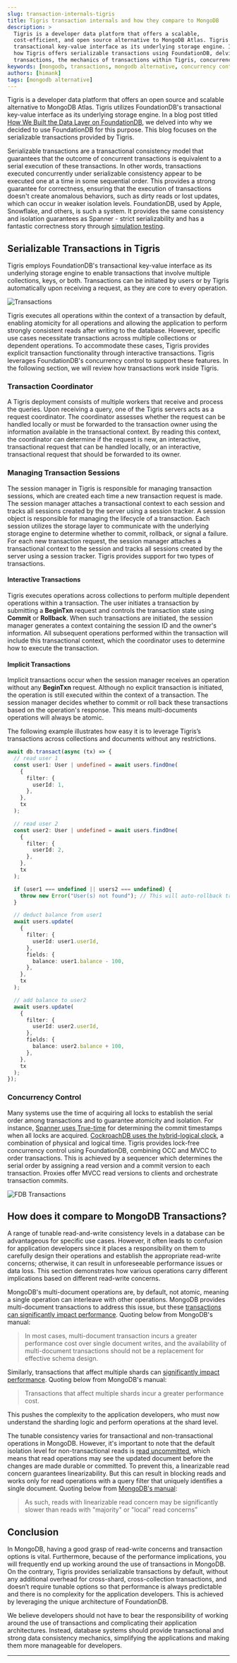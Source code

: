 ```yaml
---
slug: transaction-internals-tigris
title: Tigris transaction internals and how they compare to MongoDB
description: >
  Tigris is a developer data platform that offers a scalable,
  cost-efficient, and open source alternative to MongoDB Atlas. Tigris uses FoundationDB's
  transactional key-value interface as its underlying storage engine. In this blog post, we will explore
  how Tigris offers serializable transactions using FoundationDB, delving into the topics of serializable
  transactions, the mechanics of transactions within Tigris, concurrency control, and comparison with MongoDB.
keywords: [mongodb, transactions, mongodb alternative, concurrency control]
authors: [himank]
tags: [mongodb alternative]
---
```


Tigris is a developer data platform that offers an open source and
scalable alternative to MongoDB Atlas. Tigris utilizes
FoundationDB's transactional key-value interface as its underlying
storage engine. In a blog post titled [How We Built the Data Layer
on FoundationDB](https://www.tigrisdata.com/blog/data-layer-foundationdb/),
we delved into why we decided to use FoundationDB for this purpose. This
blog focuses on the serializable transactions
provided by Tigris.

<!-- truncate -->

Serializable transactions are a transactional consistency model that
guarantees that the outcome of concurrent transactions is equivalent
to a serial execution of these transactions. In other words, transactions
executed concurrently under serializable consistency appear to be executed
one at a time in some sequential order. This provides a strong guarantee
for correctness, ensuring that the execution of transactions doesn't create
anomalous behaviors, such as dirty reads or lost updates, which can occur
in weaker isolation levels. FoundationDB, used by Apple, Snowflake, and others,
is such a system. It provides the same consistency and isolation guarantees as
Spanner - strict serializability and has a fantastic correctness story through
[simulation testing](https://apple.github.io/foundationdb/testing.html).

## Serializable Transactions in Tigris

Tigris employs FoundationDB's transactional key-value interface as its underlying
storage engine to enable transactions that involve multiple collections, keys, or both.
Transactions can be initiated by users or by Tigris automatically upon receiving a request,
as they are core to every operation.

![Transactions](./transactions.jpg)

Tigris executes all operations within the context of a transaction by default, enabling atomicity
for all operations and allowing the application to perform strongly consistent reads after writing
to the database. However, specific use cases necessitate transactions across multiple collections or
dependent operations. To accommodate these cases, Tigris provides explicit transaction functionality
through interactive transactions. Tigris leverages FoundationDB's concurrency control to support these
features.
In the following section, we will review how transactions work inside Tigris.

### Transaction Coordinator

A Tigris deployment consists of multiple workers that receive and process the queries. Upon receiving a
query, one of the Tigris servers acts as a request coordinator. The coordinator assesses whether the request
can be handled locally or must be forwarded to the transaction owner using the information available in the
transactional context. By reading this context, the coordinator can determine if the request is new, an interactive,
transactional request that can be handled locally, or an interactive, transactional request that should be forwarded
to its owner.

### Managing Transaction Sessions

The session manager in Tigris is responsible for managing transaction sessions, which are created each time a new
transaction request is made. The session manager attaches a transactional context to each session and tracks all
sessions created by the server using a session tracker. A session object is responsible for managing the lifecycle
of a transaction. Each session utilizes the storage layer to communicate with the underlying storage engine to
determine whether to commit, rollback, or signal a failure. For each new transaction request, the session manager
attaches a transactional context to the session and tracks all sessions created by the server using a session tracker.
Tigris provides support for two types of transactions.

#### Interactive Transactions

Tigris executes operations across collections to perform multiple dependent operations within a transaction. The user
initiates a transaction by submitting a **BeginTxn** request and controls the transaction state using **Commit** or **Rollback**.
When such transactions are initiated, the session manager generates a context containing the session ID and the owner's
information. All subsequent operations performed within the transaction will include this transactional context, which the
coordinator uses to determine how to execute the transaction.

#### Implicit Transactions

Implicit transactions occur when the session manager receives an operation without any **BeginTxn** request. Although no explicit
transaction is initiated, the operation is still executed within the context of a transaction. The session manager decides
whether to commit or roll back these transactions based on the operation's response. This means multi-documents operations
will always be atomic.

The following example illustrates how easy it is to leverage Tigris’s transactions across collections and documents without any
restrictions.

```ts title=interactive transactions
await db.transact(async (tx) => {
  // read user 1
  const user1: User | undefined = await users.findOne(
    {
      filter: {
        userId: 1,
      },
    },
    tx
  );

  // read user 2
  const user2: User | undefined = await users.findOne(
    {
      filter: {
        userId: 2,
      },
    },
    tx
  );

  if (user1 === undefined || users2 === undefined) {
    throw new Error("User(s) not found"); // This will auto-rollback transaction
  }

  // deduct balance from user1
  await users.update(
    {
      filter: {
        userId: user1.userId,
      },
      fields: {
        balance: user1.balance - 100,
      },
    },
    tx
  );

  // add balance to user2
  await users.update(
    {
      filter: {
        userId: user2.userId,
      },
      fields: {
        balance: user2.balance + 100,
      },
    },
    tx
  );
});
```

### Concurrency Control

Many systems use the time of acquiring all locks to establish the serial order among transactions and to guarantee atomicity
and isolation. For instance, [Spanner uses True-time](https://www.usenix.org/system/files/conference/osdi12/osdi12-final-16.pdf)
for determining the commit timestamps when all locks are acquired. [CockroachDB
uses the hybrid-logical clock](https://dl.acm.org/doi/pdf/10.1145/3318464.3386134), a combination of physical and logical time. Tigris provides lock-free concurrency
control using FoundationDB, combining OCC and MVCC to order transactions. This is achieved by a sequencer which determines
the serial order by assigning a read version and a commit version to each transaction. Proxies offer MVCC read versions to
clients and orchestrate transaction commits.

![FDB Transactions](./fdb-transactions.jpg)

## How does it compare to MongoDB Transactions?

A range of tunable read-and-write consistency levels in a database can be advantageous for specific use cases. However,
it often leads to confusion for application developers since it places a responsibility on them to carefully design their
operations and establish the appropriate read-write concerns; otherwise, it can result in unforeseeable performance issues
or data loss. This section demonstrates how various operations carry different implications based on different read-write
concerns.

MongoDB's multi-document operations are, by default, not atomic, meaning a single operation can interleave with other
operations. MongoDB provides multi-document transactions to address this issue, but these [transactions can significantly
impact performance](https://www.mongodb.com/docs/v6.0/core/write-operations-atomicity/#multi-document-transactions).
Quoting below from MongoDB's manual:

> In most cases, multi-document transaction incurs a greater performance cost over single document writes, and the availability
> of multi-document transactions should not be a replacement for effective schema design.

Similarly, transactions that affect multiple shards can
[significantly impact performance](https://www.mongodb.com/docs/manual/core/transactions-sharded-clusters/#performance). Quoting below from MongoDB's manual:

> Transactions that affect multiple shards incur a greater performance cost.

This pushes the complexity to the application developers, who must now understand the sharding logic and perform
operations at the shard level.

The tunable consistency varies for transactional and non-transactional operations in MongoDB. However, it's important
to note that the default isolation level for non-transactional reads is
[read uncommitted](https://www.mongodb.com/docs/v6.0/core/read-isolation-consistency-recency/#read-uncommitted),
which means that read operations may see the updated document before the changes are made durable or committed. To prevent
this, a linearizable read concern guarantees linearizability. But this can result in blocking reads and works only for read
operations with a query filter that uniquely identifies a single document. Quoting below from [MongoDB's manual](https://www.mongodb.com/docs/manual/reference/read-concern-linearizable/#performance-comparisons):

> As such, reads with linearizable read concern may be significantly slower than reads with "majority" or "local" read concerns”

## Conclusion

In MongoDB, having a good grasp of read-write concerns and transaction options is vital. Furthermore, because of
the performance implications, you will frequently end up working around the use of transactions in MongoDB.
On the contrary, Tigris provides serializable transactions by default, without any additional overhead for
cross-shard, cross-collection transactions, and doesn’t require tunable options so that performance
is always predictable and there is no complexity for the application developers. This is achieved by leveraging
the unique architecture of FoundationDB.

We believe developers should not have to bear the responsibility of working around the use of transactions and
complicating their application architectures. Instead, database systems should provide transactional and strong
data consistency mechanics, simplifying the applications and making them more manageable for developers.

---


<OpenSourceCTA />
